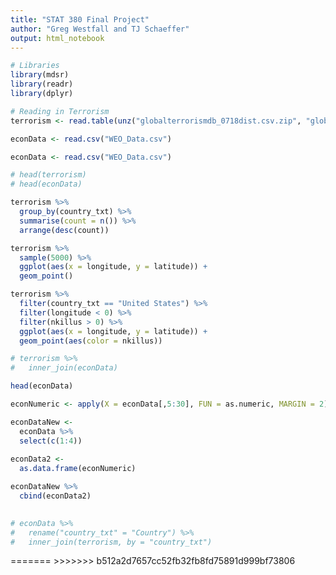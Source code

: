 ```yaml
---
title: "STAT 380 Final Project"
author: "Greg Westfall and TJ Schaeffer"
output: html_notebook
---
```


```r
# Libraries
library(mdsr)
library(readr)
library(dplyr)
```


```r
# Reading in Terrorism 
terrorism <- read.table(unz("globalterrorismdb_0718dist.csv.zip", "globalterrorismdb_0718dist.csv"), nrows=181692, header=T, fill =T, quote="\"", sep=",")

econData <- read.csv("WEO_Data.csv")

```

```r
econData <- read.csv("WEO_Data.csv")

```


```r
# head(terrorism)
# head(econData)
```


```r
terrorism %>%
  group_by(country_txt) %>%
  summarise(count = n()) %>%
  arrange(desc(count))
```

```r
terrorism %>%
  sample(5000) %>%
  ggplot(aes(x = longitude, y = latitude)) +
  geom_point()
```

```r
terrorism %>%
  filter(country_txt == "United States") %>%
  filter(longitude < 0) %>%
  filter(nkillus > 0) %>%
  ggplot(aes(x = longitude, y = latitude)) +
  geom_point(aes(color = nkillus))
```

```r
# terrorism %>%
#   inner_join(econData)

```


```r
head(econData)

```

```r
econNumeric <- apply(X = econData[,5:30], FUN = as.numeric, MARGIN = 2)

econDataNew <-
  econData %>%
  select(c(1:4))
  
econData2 <-
  as.data.frame(econNumeric)

econDataNew %>%
  cbind(econData2)
  
```

```r
# econData %>%
#   rename("country_txt" = "Country") %>%
#   inner_join(terrorism, by = "country_txt")

```

=======
>>>>>>> b512a2d7657cc52fb32fb8fd75891d999bf73806
